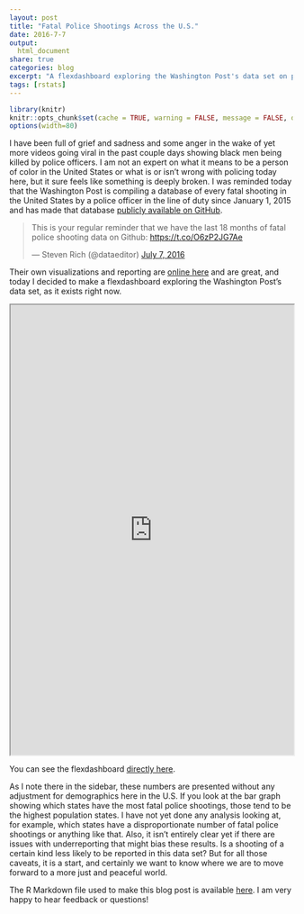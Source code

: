 ```yaml
---
layout: post
title: "Fatal Police Shootings Across the U.S."
date: 2016-7-7
output:
  html_document
share: true
categories: blog
excerpt: "A flexdashboard exploring the Washington Post's data set on police shootings"
tags: [rstats]
---
```


```r
library(knitr)
knitr::opts_chunk$set(cache = TRUE, warning = FALSE, message = FALSE, dpi = 180)
options(width=80)
```

I have been full of grief and sadness and some anger in the wake of yet more videos going viral in the past couple days showing black men being killed by police officers. I am not an expert on what it means to be a person of color in the United States or what is or isn't wrong with policing today here, but it sure feels like something is deeply broken. I was reminded today that the Washington Post is compiling a database of every fatal shooting in the United States by a police officer in the line of duty since January 1, 2015 and has made that database [publicly available on GitHub](https://github.com/washingtonpost/data-police-shootings). 

<blockquote class="twitter-tweet" data-lang="en"><p lang="en" dir="ltr">This is your regular reminder that we have the last 18 months of fatal police shooting data on Github: <a href="https://t.co/O6zP2JG7Ae">https://t.co/O6zP2JG7Ae</a></p>&mdash; Steven Rich (@dataeditor) <a href="https://twitter.com/dataeditor/status/751057842501783552">July 7, 2016</a></blockquote>
<script async src="http://platform.twitter.com/widgets.js" charset="utf-8"></script>

Their own visualizations and reporting are [online here](https://www.washingtonpost.com/graphics/national/police-shootings-2016/) and are great, and today I decided to make a flexdashboard exploring the Washington Post's data set, as it exists right now.

<iframe seamless="seamless" scrolling="yes" style="width:100%; height:800px; max-height:100%" src="https://beta.rstudioconnect.com/juliasilge/policeshooting/policeshooting.html"></iframe>


You can see the flexdashboard [directly here](https://beta.rstudioconnect.com/juliasilge/policeshooting/policeshooting.html).

As I note there in the sidebar, these numbers are presented without any adjustment for demographics here in the U.S. If you look at the bar graph showing which states have the most fatal police shootings, those tend to be the highest population states. I have not yet done any analysis looking at, for example, which states have a disproportionate number of fatal police shootings or anything like that. Also, it isn't entirely clear yet if there are issues with underreporting that might bias these results. Is a shooting of a certain kind less likely to be reported in this data set? But for all those caveats, it is a start, and certainly we want to know where we are to move forward to a more just and peaceful world. 

The R Markdown file used to make this blog post is available [here](https://github.com/juliasilge/juliasilge.github.io/blob/master/_R/2016-07-07-Fatal-Shootings.Rmd). I am very happy to hear feedback or questions!


